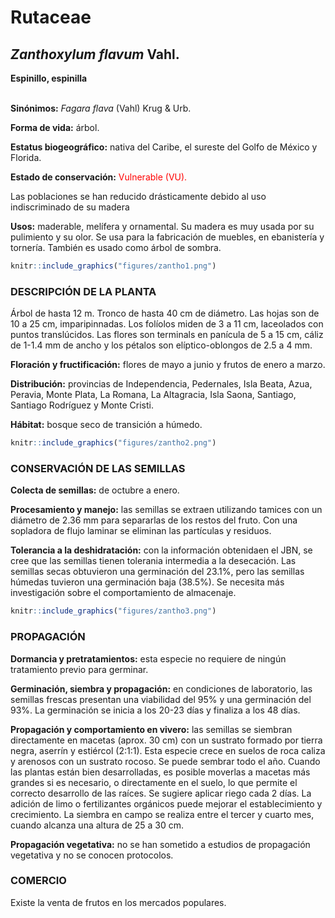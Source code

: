 # Rutaceae {.unnumbered}

## *Zanthoxylum flavum* Vahl. {#zantho .unnumbered}

::: {.blackbox data-latex=""}
**Espinillo, espinilla**
:::
<br>
**Sinónimos:** *Fagara flava* (Vahl) Krug & Urb.

**Forma de vida:** árbol.

**Estatus biogeográfico:** nativa del Caribe, el sureste del Golfo de México y Florida.

**Estado de conservación:** [Vulnerable (VU).]{style="color:red"}

Las poblaciones se han reducido drásticamente debido al uso indiscriminado de su madera 

**Usos:** maderable, melífera y ornamental. Su madera es muy usada por su pulimiento y su olor. Se usa para la fabricación de muebles, en ebanistería y tornería. También es usado como árbol de sombra. 


```r
knitr::include_graphics("figures/zantho1.png")
```

### DESCRIPCIÓN DE LA PLANTA {.unlisted -}

Árbol de hasta 12 m. Tronco de hasta 40 cm de diámetro. Las hojas son de 10 a 25 cm, imparipinnadas. Los folíolos miden de 3 a 11 cm, laceolados con puntos translúcidos. Las flores son terminals en panícula de 5 a 15 cm, cáliz de 1-1.4 mm de ancho y los pétalos son elíptico-oblongos de 2.5 a 4 mm. 

**Floración y fructificación:** flores de mayo a junio y frutos de enero a marzo.

**Distribución:** provincias de Independencia, Pedernales, Isla Beata, Azua, Peravia, Monte Plata, La Romana, La Altagracia, Isla Saona, Santiago, Santiago Rodríguez y Monte Cristi.

**Hábitat:** bosque seco de transición a húmedo.

```r
knitr::include_graphics("figures/zantho2.png")
```

### CONSERVACIÓN DE LAS SEMILLAS {.unlisted -}

**Colecta de semillas:** de octubre a enero.

**Procesamiento y manejo:** las semillas se extraen utilizando tamices con un diámetro de 2.36 mm para separarlas de los restos del fruto. Con una sopladora de flujo laminar se eliminan las partículas y residuos.

**Tolerancia a la deshidratación:** con la información obtenidaen el JBN, se cree que las semillas tienen tolerania intermedia a la desecación. Las semillas secas obtuvieron una germinación del 23.1%, pero las semillas húmedas tuvieron una germinación baja (38.5%). Se necesita más investigación sobre el comportamiento de almacenaje.


```r
knitr::include_graphics("figures/zantho3.png")
```

### PROPAGACIÓN {.unlisted -}

**Dormancia y pretratamientos:** esta especie no requiere de ningún tratamiento previo para germinar.

**Germinación, siembra y propagación:** en condiciones de laboratorio, las semillas frescas presentan una viabilidad del 95% y una germinación del 93%. La germinación se inicia a los 20-23 días y finaliza a los 48 días.

**Propagación y comportamiento en vivero:** las semillas se siembran directamente en macetas (aprox. 30 cm) con un sustrato formado por tierra negra, aserrín y estiércol (2:1:1). Esta especie crece en suelos de roca caliza y arenosos con un sustrato rocoso. Se puede sembrar todo el año. Cuando las plantas están bien desarrolladas, es posible moverlas a macetas más grandes si es necesario, o directamente en el suelo, lo que permite el correcto desarrollo de las raíces. Se sugiere aplicar riego cada 2 días. La adición de limo o fertilizantes orgánicos puede mejorar el establecimiento y crecimiento. La siembra en campo se realiza entre el tercer y cuarto mes, cuando alcanza una altura de 25 a 30 cm.

**Propagación vegetativa:** no se han sometido a estudios de propagación vegetativa y no se conocen protocolos.

### COMERCIO {.unlisted -}

Existe la venta de frutos en los mercados populares.
